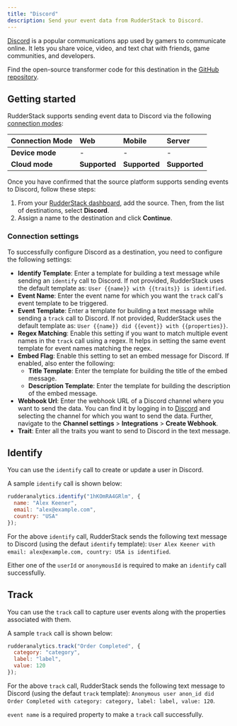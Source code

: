 ```yaml
---
title: "Discord"
description: Send your event data from RudderStack to Discord.
---
```


[Discord](https://discord.com/) is a popular communications app used by gamers to communicate online. It lets you share voice, video, and text chat with friends, game communities, and developers.

Find the open-source transformer code for this destination in the <a href="https://github.com/rudderlabs/rudder-transformer/tree/master/src/v0/destinations/discord">GitHub repository</a>.

## Getting started

RudderStack supports sending event data to Discord via the following <a href="https://rudderstack.com/docs/rudderstack-cloud/rudderstack-connection-modes/">connection modes</a>:

| **Connection Mode** | **Web**       | **Mobile**    | **Server**    |
| :------------------ | :------------ | :------------ | :------------ |
| **Device mode**     | -             | -             | -             |
| **Cloud mode**      | **Supported** | **Supported** | **Supported** |

Once you have confirmed that the source platform supports sending events to Discord, follow these steps:

1. From your [RudderStack dashboard](https://app.rudderstack.com/), add the source. Then, from the list of destinations, select **Discord**.
2. Assign a name to the destination and click **Continue**.

### Connection settings

To successfully configure Discord as a destination, you need to configure the following settings:

- **Identify Template**: Enter a template for building a text message while sending an `identify` call to Discord. If not provided, RudderStack uses the default template as: `User {{name}} with {{traits}} is identified`.
- **Event Name**: Enter the event name for which you want the `track` call's event template to be triggered.
- **Event Template**: Enter a template for building a text message while sending a `track` call to Discord. If not provided, RudderStack uses the default template as: `User {{name}} did {{event}} with {{properties}}`.
- **Regex Matching**: Enable this setting if you want to match multiple event names in the `track` call using a regex. It helps in setting the same event template for event names matching the regex.
- **Embed Flag**: Enable this setting to set an embed message for Discord. If enabled, also enter the following:
    - **Title Template**: Enter the template for building the title of the embed message.
    - **Description Template**: Enter the template for building the description of the embed message.
- **Webhook Url**: Enter the webhook URL of a Discord channel where you want to send the data. You can find it by logging in to [Discord](https://discord.com/login) and selecting the channel for which you want to send the data. Further, navigate to the **Channel settings** > **Integrations** > **Create Webhook**. 
- **Trait**: Enter all the traits you want to send to Discord in the text message.

## Identify

You can use the <Link to="/event-spec/standard-events/identify/">`identify`</Link> call to create or update a user in Discord.

A sample `identify` call is shown below:

```javascript
rudderanalytics.identify("1hKOmRA4GRlm", {
  name: "Alex Keener",
  email: "alex@example.com",
  country: "USA"
});
```

For the above `identify` call, RudderStack sends the following text message to Discord (using the defaut `identify` template):
`User Alex Keener with email: alex@example.com, country: USA is identified`.

<div class="infoBlock">
Either one of the <code class="inline-code">userId</code> or <code class="inline-code">anonymousId</code> is required to make an <code class="inline-code">identify</code> call successfully.
</div>

## Track

You can use the <Link to="/event-spec/standard-events/track">`track`</Link> call to capture user events along with the properties associated with them.

A sample `track` call is shown below:

```javascript
rudderanalytics.track("Order Completed", {
  category: "category",
  label: "label",
  value: 120
});
```

For the above `track` call, RudderStack sends the following text message to Discord (using the defaut `track` template):
`Anonymous user anon_id did Order Completed with category: category, label: label, value: 120`.

<div class="infoBlock">
<code class="inline-code">event name</code> is a required property to make a <code class="inline-code">track</code> call successfully.
</div>